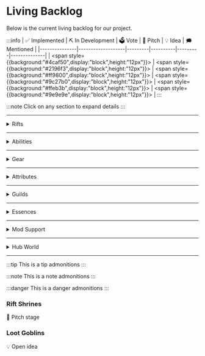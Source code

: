 # Living Backlog

Below is the current living backlog for our project.

:::info
| ✅ Implemented | ⛏️ In Development | 🗳️ Vote | 📄 Pitch | 💡 Idea | 🗯️ Mentioned |
|---------------|-------------------|---------|----------|---------|--------------|
| <span style={{background:"#4caf50",display:"block",height:"12px"}}></span> | <span style={{background:"#2196f3",display:"block",height:"12px"}}></span> | <span style={{background:"#ff9800",display:"block",height:"12px"}}></span> | <span style={{background:"#9c27b0",display:"block",height:"12px"}}></span> | <span style={{background:"#ffeb3b",display:"block",height:"12px"}}></span> | <span style={{background:"#9e9e9e",display:"block",height:"12px"}}></span> |
:::


:::note
Click on any section to expand details
:::

---

<details>
<summary style={{display: "flex", alignItems: "center", lineHeight: "1"}}>
  Rifts
  <span style={{
    display: "flex",
    width: "180px",
    height: "12px",
    marginLeft: "8px",
    borderRadius: "4px",
    overflow: "hidden",
    background: "#ddd",
    alignSelf: "center"
  }}>
    <span style={{flex: 22, background: "#4caf50"}}></span>
    <span style={{flex: 11, background: "#2196f3"}}></span>
    <span style={{flex: 0, background: "#ff9800"}}></span>
    <span style={{flex: 11, background: "#9c27b0"}}></span>
    <span style={{flex: 44, background: "#ffeb3b"}}></span>
    <span style={{flex: 11, background: "#9e9e9e"}}></span>
  </span>
</summary>

✅ Implemented | ⛏️ In Development | 🗳️ Vote | 📝 Pitch | 💡 Idea | 🗯️ Mentioned

- Generation ✅
- Objectives ✅
- Mapper ⛏️
- Shrines 📝
- Stability 💡
- Loot Goblins 💡
- Champions 💡
- Gachapon 💡
- Guild Rooms 🗯️
</details>


---

<details>
<summary>Abilities</summary>
✅ Implemented | ⛏️ In Development | 🗳️ Vote | 📄 Pitch | 💡 Idea | 🗯️ Mentioned

- Mana 🗯️
- AOE ✅
- Projectiles ✅
- DoT 🗯️
- Cloud 🗯️
- Melee 🗯️
- Defensive 🗯️
- Totems 🗯️
- Follower Summons 🗯️

</details>

---

<details>
<summary>Gear</summary>
✅ Implemented | ⛏️ In Development | 🗳️ Vote | 📄 Pitch | 💡 Idea | 🗯️ Mentioned

- Basic Sockets 🗯️
- Runegems ✅
- Ability Based Sockets 🗯️
- Special Sockets 🗯️
- Base Items 🗯️
- Potions 🗯️

</details>

---

<details>
<summary>Attributes</summary>
✅ Implemented | ⛏️ In Development | 🗳️ Vote | 📄 Pitch | 💡 Idea | 🗯️ Mentioned

- Criticals ✅
- Thorns ⛏️

</details>

---

<details>
<summary>Guilds</summary>
✅ Implemented | ⛏️ In Development | 🗳️ Vote | 📄 Pitch | 💡 Idea | 🗯️ Mentioned

- Currency ⛏️
- Stores ⛏️
- Quests ⛏️
- Rankings 🗯️ 

</details>

---

<details>
<summary>Essences</summary>
✅ Implemented | ⛏️ In Development | 🗳️ Vote | 📄 Pitch | 💡 Idea | 🗯️ Mentioned

- TBD

</details>

---

<details>
<summary>Mod Support</summary>
✅ Implemented | ⛏️ In Development | 🗳️ Vote | 📄 Pitch | 💡 Idea | 🗯️ Mentioned

- TBD

</details>

---

<details>
<summary>Hub World</summary>
✅ Implemented | ⛏️ In Development | 🗳️ Vote | 📄 Pitch | 💡 Idea | 🗯️ Mentioned

- TBD

</details>

---

:::tip
This is a tip admonitions
:::

:::note
This is a note admonitions
:::

:::danger
This is a danger admonitions
:::

<div style={{display: "flex", gap: "1rem"}}>
  <div style={{flex: "1", border: "1px solid #ccc", padding: "1rem"}}>
    <h3>Rift Shrines</h3>
    <p>📝 Pitch stage</p>
  </div>
  <div style={{flex: "1", border: "1px solid #ccc", padding: "1rem"}}>
    <h3>Loot Goblins</h3>
    <p>💡 Open idea</p>
  </div>
</div>
